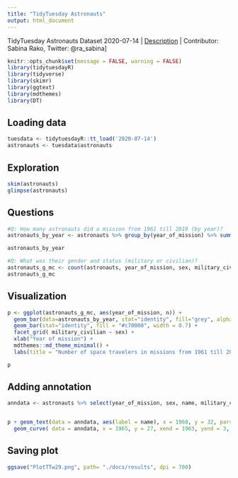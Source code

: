 ```yaml
---
title: "TidyTuesday Astronauts"
output: html_document
---
```


TidyTuesday Astronauts Dataset 2020-07-14 |
[Description](https://github.com/rfordatascience/tidytuesday/blob/master/data/2020/2020-07-14/readme.md) |
Contributor: Sabina Rako, Twitter: @ra_sabina]


```r
knitr::opts_chunk$set(message = FALSE, warning = FALSE)
library(tidytuesdayR)
library(tidyverse)
library(skimr)
library(ggtext)
library(mdthemes)
library(DT)
```

## Loading data

```r
tuesdata <- tidytuesdayR::tt_load('2020-07-14')
astronauts <- tuesdata$astronauts
```

## Exploration

```r
skim(astronauts)
glimpse(astronauts)
```

## Questions

```r
#Q: How many astronauts did a mission from 1961 till 2019 (by year)?
astronauts_by_year <- astronauts %>% group_by(year_of_mission) %>% summarise(n = n())

astronauts_by_year

#Q: What was their gender and status (military or civilian)?
astronauts_g_mc <- count(astronauts, year_of_mission, sex, military_civilian) 
astronauts_g_mc
```

## Visualization

```r
p <- ggplot(astronauts_g_mc, aes(year_of_mission, n)) + 
  geom_bar(data=astronauts_by_year, stat="identity", fill="grey", alpha = 0.6, width = 0.7) + 
  geom_bar(stat="identity", fill = "#c70000", width = 0.7) + 
  facet_grid( military_civilian ~ sex) + 
  xlab("Year of mission") + 
  mdthemes::md_theme_minimal() + 
  labs(title = "Number of space travelers in missions from 1961 till 2019 by <span style=color:#c70000>**gender**</span> and <span style=color:#c70000>**status**</span><br>(military or civilian)", subtitle = "TidyTuesday 2020-07-14", caption = "Data source: Mariya Stavnichuk and Tatsuya Corlett article<br>Data preparation: Georgios Karamanis") 

p
```

## Adding annotation
```r
anndata <- astronauts %>% select(year_of_mission, sex, name, military_civilian) %>% filter(year_of_mission == 1963) %>% filter(sex=="female") %>%  mutate(name=replace(name, name =="Tereshkova, Valentina", "ValentinaTereshkova")) 


p + geom_text(data = anndata, aes(label = name), x = 1960, y = 32, parse = TRUE, hjust = 0, size=3) +  
  geom_curve( data = anndata, x = 1965, y = 27, xend = 1963, yend = 3,  curvature = .3, arrow = arrow(length = unit(2, "mm")))
```

## Saving plot
```r

ggsave("PlotTTw29.png", path= "./docs/results", dpi = 700)
```

